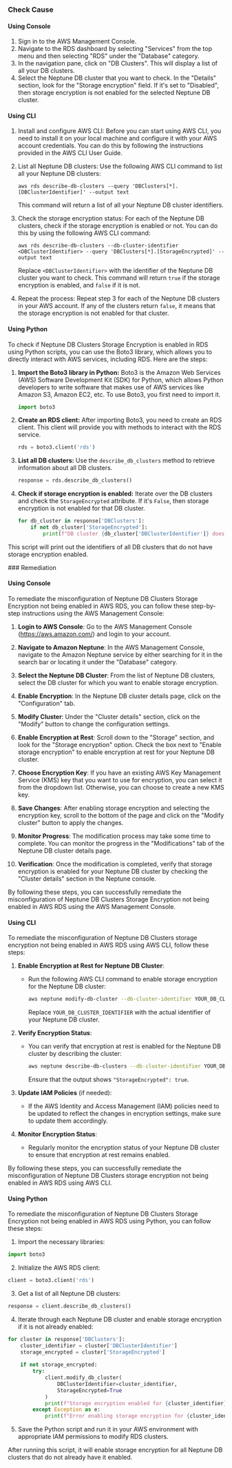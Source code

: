 

<Tabs><Tab title='Cause'>
### Check Cause

#### Using Console

1. Sign in to the AWS Management Console.
2. Navigate to the RDS dashboard by selecting "Services" from the top menu and then selecting "RDS" under the "Database" category.
3. In the navigation pane, click on "DB Clusters". This will display a list of all your DB clusters.
4. Select the Neptune DB cluster that you want to check. In the "Details" section, look for the "Storage encryption" field. If it's set to "Disabled", then storage encryption is not enabled for the selected Neptune DB cluster.

#### Using CLI

1. Install and configure AWS CLI: Before you can start using AWS CLI, you need to install it on your local machine and configure it with your AWS account credentials. You can do this by following the instructions provided in the AWS CLI User Guide.

2. List all Neptune DB clusters: Use the following AWS CLI command to list all your Neptune DB clusters:

   ```
   aws rds describe-db-clusters --query 'DBClusters[*].[DBClusterIdentifier]' --output text
   ```

   This command will return a list of all your Neptune DB cluster identifiers.

3. Check the storage encryption status: For each of the Neptune DB clusters, check if the storage encryption is enabled or not. You can do this by using the following AWS CLI command:

   ```
   aws rds describe-db-clusters --db-cluster-identifier <DBClusterIdentifier> --query 'DBClusters[*].[StorageEncrypted]' --output text
   ```

   Replace `<DBClusterIdentifier>` with the identifier of the Neptune DB cluster you want to check. This command will return `true` if the storage encryption is enabled, and `false` if it is not.

4. Repeat the process: Repeat step 3 for each of the Neptune DB clusters in your AWS account. If any of the clusters return `false`, it means that the storage encryption is not enabled for that cluster.

#### Using Python

To check if Neptune DB Clusters Storage Encryption is enabled in RDS using Python scripts, you can use the Boto3 library, which allows you to directly interact with AWS services, including RDS. Here are the steps:

1. **Import the Boto3 library in Python:**
   Boto3 is the Amazon Web Services (AWS) Software Development Kit (SDK) for Python, which allows Python developers to write software that makes use of AWS services like Amazon S3, Amazon EC2, etc. To use Boto3, you first need to import it.

   ```python
   import boto3
   ```

2. **Create an RDS client:**
   After importing Boto3, you need to create an RDS client. This client will provide you with methods to interact with the RDS service.

   ```python
   rds = boto3.client('rds')
   ```

3. **List all DB clusters:**
   Use the `describe_db_clusters` method to retrieve information about all DB clusters.

   ```python
   response = rds.describe_db_clusters()
   ```

4. **Check if storage encryption is enabled:**
   Iterate over the DB clusters and check the `StorageEncrypted` attribute. If it's `False`, then storage encryption is not enabled for that DB cluster.

   ```python
   for db_cluster in response['DBClusters']:
       if not db_cluster['StorageEncrypted']:
           print(f"DB cluster {db_cluster['DBClusterIdentifier']} does not have storage encryption enabled.")
   ```

This script will print out the identifiers of all DB clusters that do not have storage encryption enabled.

</Tab>

<Tab title='Remediation'>
### Remediation

#### Using Console

To remediate the misconfiguration of Neptune DB Clusters Storage Encryption not being enabled in AWS RDS, you can follow these step-by-step instructions using the AWS Management Console:

1. **Login to AWS Console**: Go to the AWS Management Console (https://aws.amazon.com/) and login to your account.

2. **Navigate to Amazon Neptune**: In the AWS Management Console, navigate to the Amazon Neptune service by either searching for it in the search bar or locating it under the "Database" category.

3. **Select the Neptune DB Cluster**: From the list of Neptune DB clusters, select the DB cluster for which you want to enable storage encryption.

4. **Enable Encryption**: In the Neptune DB cluster details page, click on the "Configuration" tab.

5. **Modify Cluster**: Under the "Cluster details" section, click on the "Modify" button to change the configuration settings.

6. **Enable Encryption at Rest**: Scroll down to the "Storage" section, and look for the "Storage encryption" option. Check the box next to "Enable storage encryption" to enable encryption at rest for your Neptune DB cluster.

7. **Choose Encryption Key**: If you have an existing AWS Key Management Service (KMS) key that you want to use for encryption, you can select it from the dropdown list. Otherwise, you can choose to create a new KMS key.

8. **Save Changes**: After enabling storage encryption and selecting the encryption key, scroll to the bottom of the page and click on the "Modify cluster" button to apply the changes.

9. **Monitor Progress**: The modification process may take some time to complete. You can monitor the progress in the "Modifications" tab of the Neptune DB cluster details page.

10. **Verification**: Once the modification is completed, verify that storage encryption is enabled for your Neptune DB cluster by checking the "Cluster details" section in the Neptune console.

By following these steps, you can successfully remediate the misconfiguration of Neptune DB Clusters Storage Encryption not being enabled in AWS RDS using the AWS Management Console.

#### Using CLI

To remediate the misconfiguration of Neptune DB Clusters storage encryption not being enabled in AWS RDS using AWS CLI, follow these steps:

1. **Enable Encryption at Rest for Neptune DB Cluster**:
   - Run the following AWS CLI command to enable storage encryption for the Neptune DB cluster:
     ```bash
     aws neptune modify-db-cluster --db-cluster-identifier YOUR_DB_CLUSTER_IDENTIFIER --storage-encrypted
     ```
     Replace `YOUR_DB_CLUSTER_IDENTIFIER` with the actual identifier of your Neptune DB cluster.

2. **Verify Encryption Status**:
   - You can verify that encryption at rest is enabled for the Neptune DB cluster by describing the cluster:
     ```bash
     aws neptune describe-db-clusters --db-cluster-identifier YOUR_DB_CLUSTER_IDENTIFIER --query 'DBClusters[*].StorageEncrypted'
     ```
     Ensure that the output shows `"StorageEncrypted": true`.

3. **Update IAM Policies** (if needed):
   - If the AWS Identity and Access Management (IAM) policies need to be updated to reflect the changes in encryption settings, make sure to update them accordingly.

4. **Monitor Encryption Status**:
   - Regularly monitor the encryption status of your Neptune DB cluster to ensure that encryption at rest remains enabled.

By following these steps, you can successfully remediate the misconfiguration of Neptune DB Clusters storage encryption not being enabled in AWS RDS using AWS CLI.

#### Using Python

To remediate the misconfiguration of Neptune DB Clusters Storage Encryption not being enabled in AWS RDS using Python, you can follow these steps:

1. Import the necessary libraries:
```python
import boto3
```

2. Initialize the AWS RDS client:
```python
client = boto3.client('rds')
```

3. Get a list of all Neptune DB clusters:
```python
response = client.describe_db_clusters()
```

4. Iterate through each Neptune DB cluster and enable storage encryption if it is not already enabled:
```python
for cluster in response['DBClusters']:
    cluster_identifier = cluster['DBClusterIdentifier']
    storage_encrypted = cluster['StorageEncrypted']
    
    if not storage_encrypted:
        try:
            client.modify_db_cluster(
                DBClusterIdentifier=cluster_identifier,
                StorageEncrypted=True
            )
            print(f"Storage encryption enabled for {cluster_identifier}")
        except Exception as e:
            print(f"Error enabling storage encryption for {cluster_identifier}: {str(e)}")
```

5. Save the Python script and run it in your AWS environment with appropriate IAM permissions to modify RDS clusters.

After running this script, it will enable storage encryption for all Neptune DB clusters that do not already have it enabled.


</Tab>
</Tabs>